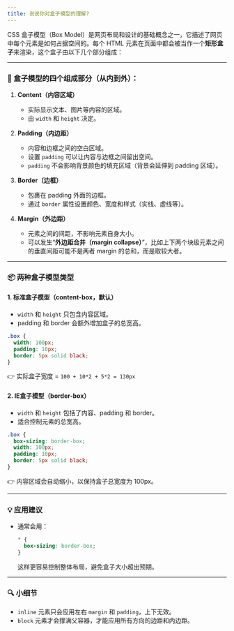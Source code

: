 ```yaml
---
title: 说说你对盒子模型的理解?
---
```



CSS 盒子模型（Box Model）是网页布局和设计的基础概念之一，它描述了网页中每个元素是如何占据空间的。每个 HTML 元素在页面中都会被当作一个**矩形盒子**来渲染，这个盒子由以下几个部分组成：

---

### 🌟 盒子模型的四个组成部分（从内到外）：

1. **Content（内容区域）**

   * 实际显示文本、图片等内容的区域。
   * 由 `width` 和 `height` 决定。

2. **Padding（内边距）**

   * 内容和边框之间的空白区域。
   * 设置 `padding` 可以让内容与边框之间留出空间。
   * `padding` 不会影响背景颜色的填充区域（背景会延伸到 padding 区域）。

3. **Border（边框）**

   * 包裹在 padding 外面的边框。
   * 通过 `border` 属性设置颜色、宽度和样式（实线、虚线等）。

4. **Margin（外边距）**

   * 元素之间的间距，不影响元素自身大小。
   * 可以发生“**外边距合并（margin collapse）**”，比如上下两个块级元素之间的垂直间距可能不是两者 margin 的总和，而是取较大者。

---

### 📦 两种盒子模型类型

#### 1. **标准盒子模型（content-box，默认）**

* `width` 和 `height` 只包含内容区域。
* padding 和 border 会额外增加盒子的总宽高。

```css
.box {
  width: 100px;
  padding: 10px;
  border: 5px solid black;
}
```

👉 实际盒子宽度 = `100 + 10*2 + 5*2 = 130px`

#### 2. **IE盒子模型（border-box）**

* `width` 和 `height` 包括了内容、padding 和 border。
* 适合控制元素的总宽高。

```css
.box {
  box-sizing: border-box;
  width: 100px;
  padding: 10px;
  border: 5px solid black;
}
```

👉 内容区域会自动缩小，以保持盒子总宽度为 100px。

---

### 💡 应用建议

* 通常会用：

  ```css
  * {
    box-sizing: border-box;
  }
  ```

  这样更容易控制整体布局，避免盒子大小超出预期。

---

### 🔍 小细节

* `inline` 元素只会应用左右 `margin` 和 `padding`，上下无效。
* `block` 元素才会撑满父容器，才能应用所有方向的边距和内边距。


